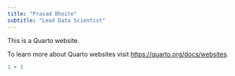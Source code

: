 ```yaml
---
title: "Prasad Bhoite"
subtitle: "Lead Data Scientist"
---
```


This is a Quarto website.

To learn more about Quarto websites visit <https://quarto.org/docs/websites>.

```r
1 + 1
```
